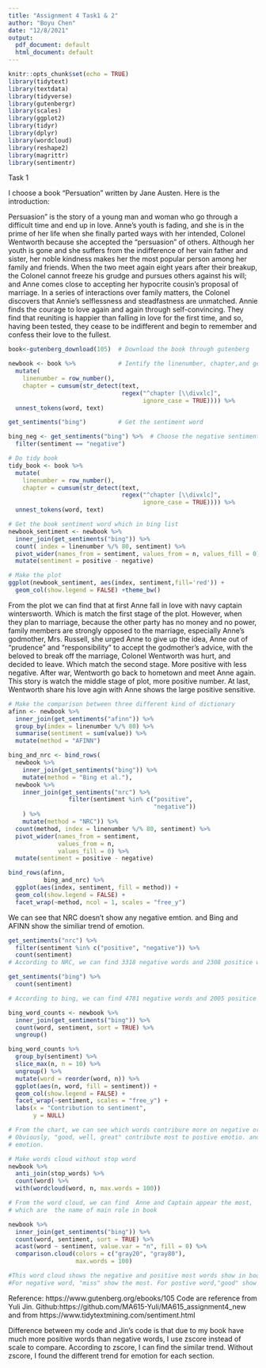 ```yaml
---
title: "Assignment 4 Task1 & 2"
author: "Boyu Chen"
date: "12/8/2021"
output:
  pdf_document: default
  html_document: default
---
```


```r
knitr::opts_chunk$set(echo = TRUE)
library(tidytext)
library(textdata)
library(tidyverse)
library(gutenbergr)
library(scales)
library(ggplot2)
library(tidyr)
library(dplyr)
library(wordcloud)
library(reshape2)
library(magrittr)
library(sentimentr)
```

Task 1

I choose a book "Persuation" written by Jane Austen. Here is the introduction:

Persuasion" is the story of a young man and woman who go through a difficult time and end up in love.
Anne's youth is fading, and she is in the prime of her life when she finally parted ways with her intended, Colonel Wentworth because she accepted the "persuasion" of others. Although her youth is gone and she suffers from the indifference of her vain father and sister, her noble kindness makes her the most popular person among her family and friends. When the two meet again eight years after their breakup, the Colonel cannot freeze his grudge and pursues others against his will; and Anne comes close to accepting her hypocrite cousin's proposal of marriage. In a series of interactions over family matters, the Colonel discovers that Annie's selflessness and steadfastness are unmatched. Annie finds the courage to love again and again through self-convincing. They find that reuniting is happier than falling in love for the first time, and so, having been tested, they cease to be indifferent and begin to remember and confess their love to the fullest.


```r
book<-gutenberg_download(105)  # Download the book through gutenberg

newbook <- book %>%            # Ientify the linenumber, chapter,and get the each word for each sentence
  mutate(
    linenumber = row_number(),
    chapter = cumsum(str_detect(text, 
                                regex("^chapter [\\divxlc]", 
                                      ignore_case = TRUE)))) %>% 
  unnest_tokens(word, text) 

get_sentiments("bing")         # Get the sentiment word

bing_neg <- get_sentiments("bing") %>%  # Choose the negative sentiment word from bing list
  filter(sentiment == "negative")
```

```r
# Do tidy book
tidy_book <- book %>%
  mutate(
    linenumber = row_number(),
    chapter = cumsum(str_detect(text, 
                                regex("^chapter [\\divxlc]", 
                                      ignore_case = TRUE)))) %>% 
  unnest_tokens(word, text) 
```

```r
# Get the book sentiment word which in bing list
newbook_sentiment <- newbook %>%
  inner_join(get_sentiments("bing")) %>%
  count( index = linenumber %/% 80, sentiment) %>%
  pivot_wider(names_from = sentiment, values_from = n, values_fill = 0) %>% 
  mutate(sentiment = positive - negative)

# Make the plot
ggplot(newbook_sentiment, aes(index, sentiment,fill='red')) +
  geom_col(show.legend = FALSE) +theme_bw()
```

From the plot we can find that at first Anne fall in love with navy captain wintersworth. Which is match the first stage of the plot. However, when they plan to marriage, because the other party has no money and no power, family members are strongly opposed to the marriage, especially Anne's godmother, Mrs. Russell, she urged Anne to give up the idea, Anne out of "prudence" and "responsibility" to accept the godmother's advice, with the beloved to break off the marriage, Colonel Wentworth was hurt, and decided to leave. Which match the second stage. More positive with less negative. After war, Wentworth go back to hometown and meet Anne again. This story is watch the middle stage of plot, more positive number. At last, Wentworth share his love agin with Anne shows the large positive sensitive.


```r
# Make the comparison between three different kind of dictionary
afinn <- newbook %>% 
  inner_join(get_sentiments("afinn")) %>% 
  group_by(index = linenumber %/% 80) %>% 
  summarise(sentiment = sum(value)) %>% 
  mutate(method = "AFINN")

bing_and_nrc <- bind_rows(
  newbook %>% 
    inner_join(get_sentiments("bing")) %>%
    mutate(method = "Bing et al."),
  newbook %>% 
    inner_join(get_sentiments("nrc") %>% 
                 filter(sentiment %in% c("positive", 
                                         "negative"))
    ) %>%
    mutate(method = "NRC")) %>%
  count(method, index = linenumber %/% 80, sentiment) %>%
  pivot_wider(names_from = sentiment,
              values_from = n,
              values_fill = 0) %>% 
  mutate(sentiment = positive - negative)

bind_rows(afinn, 
          bing_and_nrc) %>%
  ggplot(aes(index, sentiment, fill = method)) +
  geom_col(show.legend = FALSE) +
  facet_wrap(~method, ncol = 1, scales = "free_y")
```

We can see that NRC doesn't show any negative emtion. and Bing and AFINN show the similiar trend of emotion.

```r
get_sentiments("nrc") %>% 
  filter(sentiment %in% c("positive", "negative")) %>% 
  count(sentiment)
# According to NRC, we can find 3318 negative words and 2308 positice words

get_sentiments("bing") %>% 
  count(sentiment)

# According to bing, we can find 4781 negative words and 2005 positice words

bing_word_counts <- newbook %>%
  inner_join(get_sentiments("bing")) %>%
  count(word, sentiment, sort = TRUE) %>%
  ungroup()

bing_word_counts %>%
  group_by(sentiment) %>%
  slice_max(n, n = 10) %>% 
  ungroup() %>%
  mutate(word = reorder(word, n)) %>%
  ggplot(aes(n, word, fill = sentiment)) +
  geom_col(show.legend = FALSE) +
  facet_wrap(~sentiment, scales = "free_y") +
  labs(x = "Contribution to sentiment",
       y = NULL)

# From the chart, we can see which words contribure more on negative or positive words most in book
# Obviously, "good, well, great" contribute most to postive emotio. and "miss" contribure most to negative 
# emotion.
```

```r
# Make words cloud without stop word
newbook %>%
  anti_join(stop_words) %>% 
  count(word) %>%
  with(wordcloud(word, n, max.words = 100))

# From the word cloud, we can find  Anne and Captain appear the most, 
# which are  the name of main role in book
```


```r
newbook %>%
  inner_join(get_sentiments("bing")) %>%
  count(word, sentiment, sort = TRUE) %>%
  acast(word ~ sentiment, value.var = "n", fill = 0) %>%
  comparison.cloud(colors = c("gray20", "gray80"),
                   max.words = 100)

#This word cloud shows the negative and positive most words show in book.
#For negative word, "miss" show the most. For postive word,"good" show the most.
```


Reference: https://www.gutenberg.org/ebooks/105
Code are reference from Yuli Jin. Github:https://github.com/MA615-Yuli/MA615_assignment4_new
and from https://www.tidytextmining.com/sentiment.html

Difference between my code and Jin's code is that due to my book have much more positive words than negative words, I use zscore instead of scale to compare. According to zscore, I can find the similar trend. Without zscore, I found the different trend for emotion for each section.
                
